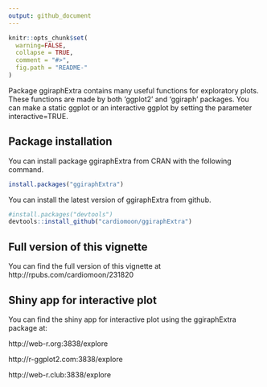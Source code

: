 ```yaml
---
output: github_document
---
```


<!-- README.md is generated from README.Rmd. Please edit that file -->

```r
knitr::opts_chunk$set(
  warning=FALSE,
  collapse = TRUE,
  comment = "#>",
  fig.path = "README-"
)
```

Package ggiraphExtra contains many useful functions for exploratory plots. These functions are made by both 'ggplot2' and 'ggiraph' packages. You can make a static ggplot or an interactive ggplot by setting the parameter interactive=TRUE.

## Package installation

You can install package ggiraphExtra from CRAN with the following command.

```r
install.packages("ggiraphExtra")
```

You can install the latest version of ggiraphExtra from github.

```r
#install.packages("devtools")
devtools::install_github("cardiomoon/ggiraphExtra")
```

## Full version of this vignette

You can find the full version of this vignette at http://rpubs.com/cardiomoon/231820


## Shiny app for interactive plot 

You can find the shiny app for interactive plot using the ggiraphExtra package at:

http://web-r.org:3838/explore

http://r-ggplot2.com:3838/explore

http://web-r.club:3838/explore

